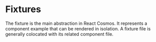 
# Fixtures

The fixture is the main abstraction in React Cosmos. It represents a component example that can be rendered in isolation. A fixture file is generally colocated with its related component file.

<Cards>
  <Card title="Fixture Modules" href="/docs/fixtures/fixture-modules" />
  <Card title="File Conventions" href="/docs/fixtures/file-conventions" />
  <Card title="Decorators" href="/docs/fixtures/decorators" />
  <Card title="UI Controls" href="/docs/fixtures/ui-controls" />
</Cards>
